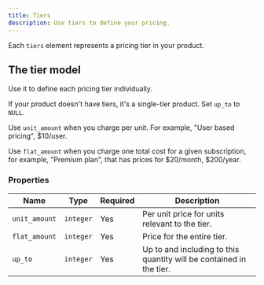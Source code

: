 ```yaml
---
title: Tiers
description: Use tiers to define your pricing.
---
```


Each `tiers` element represents a pricing tier in your product.

## The tier model

Use it to define each pricing tier individually. 

If your product doesn't have tiers, it's a single-tier product. Set `up_to` to `NULL`. 

Use `unit_amount` when you charge per unit. For example, "User based pricing", $10/user.

Use `flat_amount` when you charge one total cost for a given subscription, for example, "Premium plan", that has prices for $20/month, $200/year.


### Properties

| Name          | Type     | Required | Description     |
| ------------- | -------- | -------- | --------------- |
| `unit_amount` | `integer` | Yes      | Per unit price for units relevant to the tier.|
| `flat_amount` | `integer` | Yes      | Price for the entire tier. |
| `up_to`       | `integer` | Yes      | Up to and including to this quantity will be contained in the tier.|
